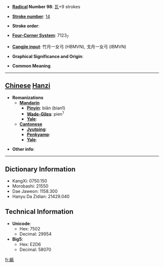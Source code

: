* '''[[Wiktionary:Chinese radical index| Radical]] Number 98''': [[Wiktionary:Chinese radical index 瓦|瓦]]+9 strokes

* '''[[Wiktionary:Chinese total strokes index|Stroke number]]''': [[Wiktionary:Chinese total strokes index 14|14]]

* '''Stroke order''': 

* '''[[Wiktionary:Chinese four corner index|Four-Corner System]]''': 7123<sub>7</sub>

* '''[[Wiktionary:Chinese Cangjie index|Cangjie input]]''': 竹月一女弓 (HBMVN), 戈月一女弓 (IBMVN)

* '''Graphical Significance and Origin''': 

* '''Common Meaning'''

----

== [[Chinese]] [[Hanzi]] ==

* '''Romanizations'''
** '''[[Mandarin]]'''
*** '''[[Pinyin]]''': biān (bian1)
*** '''[[Wade-Giles]]''': pien<sup>1</sup>
*** '''[[Yale]]''': 
** '''[[Cantonese]]'''
*** '''[[Jyutping]]''':
*** '''[[Penkyamp]]''': 
*** '''[[Yale]]''': 

* '''Other info''': 

----

== Dictionary Information ==

* KangXi: 0750.150
* Morobashi: 21550
* Dae Jaweon: 1158.300
* Hanyu Da Zidian: 21429.040

== Technical Information ==

* '''Unicode''':
** Hex: 7502
** Decimal: 29954
* '''Big5''':
** Hex: E2D6
** Decimal: 58070

[[fr:甂]]